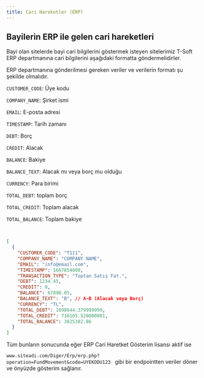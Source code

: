 ```yaml
---
title: Cari Hareketler (ERP)
---
```

## Bayilerin ERP ile gelen cari hareketleri

Bayi olan sitelerde bayi cari bilgilerini göstermek isteyen sitelerimiz T-Soft ERP departmanına cari bilgilerini aşağıdaki formatta göndermelidirler. 




ERP departmanına gönderilmesi gereken veriler ve verilerin  formatı şu şekilde olmalıdır.




<p>
<code>CUSTOMER_CODE</code>: Üye kodu
</p>
<p>
<code>COMPANY_NAME</code>: Şirket ismi
</p>

<p>
<code>EMAIL</code>: E-posta adresi
</p>
<p>
<code>TIMESTAMP</code>: Tarih zamanı
</p>
<p>
<code>DEBT</code>: Borç
</p>
<p>
<code>CREDIT</code>: Alacak
</p>
<p>
<code>BALANCE</code>: Bakiye
</p>
<p>
<code>BALANCE_TEXT</code>: Alacak mı veya borç mu olduğu
</p>
<p>
<code>CURRENCY</code>: Para birimi
</p>
<p>
<code>TOTAL_DEBT</code>: toplam borç
</p>
<p>
<code>TOTAL_CREDIT</code>: Toplam alacak
</p>
<p>
<code>TOTAL_BALANCE</code>: Toplam bakiye
</p>



```json title="ERP departmanına gönderilmesi gereken format"

 
[
  {
    "CUSTOMER_CODE": "T111",
    "COMPANY_NAME": "COMPANY NAME",
    "EMAIL": "info@email.com",
    "TIMESTAMP": 1667854800,
    "TRANSACTION_TYPE": "Toptan Satış Fat.",
    "DEBT": 1234.45,
    "CREDIT": 0,
    "BALANCE": 67890.05,
    "BALANCE_TEXT": "B", // A-B (Alacak veya Borç)
    "CURRENCY": "TL",
    "TOTAL_DEBT": 1098644.379999999,
    "TOTAL_CREDIT": 716105.520000001,
    "TOTAL_BALANCE": 3825382.86
  }
]


```

Tüm bunların sonucunda eğer ERP Cari Haretket Gösterim lisansı aktif ise 
<p>
<code>www.siteadi.com/Diger/Erp/erp.php?operation=FundMovement&code=UYEKODU123 </code> gibi bir endpointten veriler döner ve önyüzde gösterim sağlanır.

</p>
